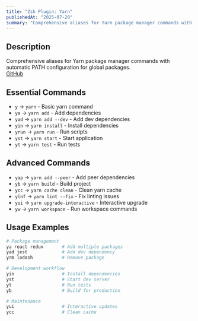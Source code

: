 ```yaml
---
title: "Zsh Plugin: Yarn"
publishedAt: "2025-07-20"
summary: "Comprehensive aliases for Yarn package manager commands with automatic PATH configuration for global packages."
---
```


## Description

Comprehensive aliases for Yarn package manager commands with automatic PATH configuration for global packages.  
[GitHub](https://github.com/ohmyzsh/ohmyzsh/blob/master/plugins/yarn/README.md)

## Essential Commands

- `y` → `yarn` - Basic yarn command
- `ya` → `yarn add` - Add dependencies
- `yad` → `yarn add --dev` - Add dev dependencies
- `yin` → `yarn install` - Install dependencies
- `yrun` → `yarn run` - Run scripts
- `yst` → `yarn start` - Start application
- `yt` → `yarn test` - Run tests

## Advanced Commands

- `yap` → `yarn add --peer` - Add peer dependencies
- `yb` → `yarn build` - Build project
- `ycc` → `yarn cache clean` - Clean yarn cache
- `ylnf` → `yarn lint --fix` - Fix linting issues
- `yui` → `yarn upgrade-interactive` - Interactive upgrade
- `yw` → `yarn workspace` - Run workspace commands

## Usage Examples

```bash
# Package management
ya react redux       # Add multiple packages
yad jest             # Add dev dependency
yrm lodash           # Remove package

# Development workflow
yin                  # Install dependencies
yst                  # Start dev server
yt                   # Run tests
yb                   # Build for production

# Maintenance
yui                  # Interactive updates
ycc                  # Clean cache
```
